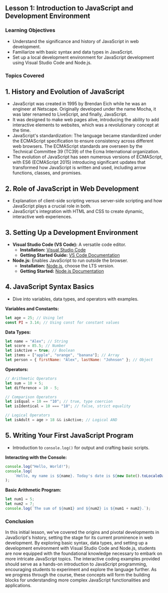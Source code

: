 ## Lesson 1: Introduction to JavaScript and Development Environment

### Learning Objectives

-   Understand the significance and history of JavaScript in web development.
-   Familiarize with basic syntax and data types in JavaScript.
-   Set up a local development environment for JavaScript development using Visual Studio Code and Node.js.

### Topics Covered

## 1. History and Evolution of JavaScript

-   JavaScript was created in 1995 by Brendan Eich while he was an engineer at Netscape. Originally developed under the name Mocha, it was later renamed to LiveScript, and finally, JavaScript.
-   It was designed to make web pages alive, introducing the ability to add interactive elements to websites, which was a revolutionary concept at the time.
-   JavaScript's standardization: The language became standardized under the ECMAScript specification to ensure consistency across different web browsers. The ECMAScript standards are overseen by the Technical Committee 39 (TC39) of the Ecma International organization.
-   The evolution of JavaScript has seen numerous versions of ECMAScript, with ES6 (ECMAScript 2015) introducing significant updates that transformed how JavaScript is written and used, including arrow functions, classes, and promises.

## 2. Role of JavaScript in Web Development

-   Explanation of client-side scripting versus server-side scripting and how JavaScript plays a crucial role in both.
-   JavaScript's integration with HTML and CSS to create dynamic, interactive web experiences.

## 3. Setting Up a Development Environment

-   **Visual Studio Code (VS Code):** A versatile code editor.
    -   **Installation:** [Visual Studio Code](https://code.visualstudio.com/)
    -   **Getting Started Guide:** [VS Code Documentation](https://code.visualstudio.com/docs)
-   **Node.js:** Enables JavaScript to run outside the browser.
    -   **Installation:** [Node.js](https://nodejs.org/), choose the LTS version.
    -   **Getting Started:** [Node.js Documentation](https://nodejs.org/en/docs/)

## 4. JavaScript Syntax Basics

-   Dive into variables, data types, and operators with examples.

**Variables and Constants:**

```javascript
let age = 25; // Using let
const PI = 3.14; // Using const for constant values
```

**Data Types:**

```javascript
let name = "Alex"; // String
let score = 85.5; // Number
let isActive = true; // Boolean
let items = ["apple", "orange", "banana"]; // Array
let person = { firstName: "Alex", lastName: "Johnson" }; // Object
```

**Operators:**

```javascript
// Arithmetic Operators
let sum = 10 + 5;
let difference = 10 - 5;

// Comparison Operators
let isEqual = 10 == "10"; // true, type coercion
let isIdentical = 10 === "10"; // false, strict equality

// Logical Operators
let isAdult = age > 18 && isActive; // Logical AND
```

## 5. Writing Your First JavaScript Program

-   Introduction to `console.log()` for output and crafting basic scripts.

**Interacting with the Console:**

```javascript
console.log("Hello, World!");
console.log(
    `Hello, my name is ${name}. Today's date is ${new Date().toLocaleDateString()}.`
);
```

**Basic Arithmetic Program:**

```javascript
let num1 = 5;
let num2 = 7;
console.log(`The sum of ${num1} and ${num2} is ${num1 + num2}.`);
```

### Conclusion

In this initial lesson, we've covered the origins and pivotal developments in JavaScript's history, setting the stage for its current prominence in web development. By exploring basic syntax, data types, and setting up a development environment with Visual Studio Code and Node.js, students are now equipped with the foundational knowledge necessary to embark on more intricate JavaScript topics. The interactive coding examples provided should serve as a hands-on introduction to JavaScript programming, encouraging students to experiment and explore the language further. As we progress through the course, these concepts will form the building blocks for understanding more complex JavaScript functionalities and applications.
